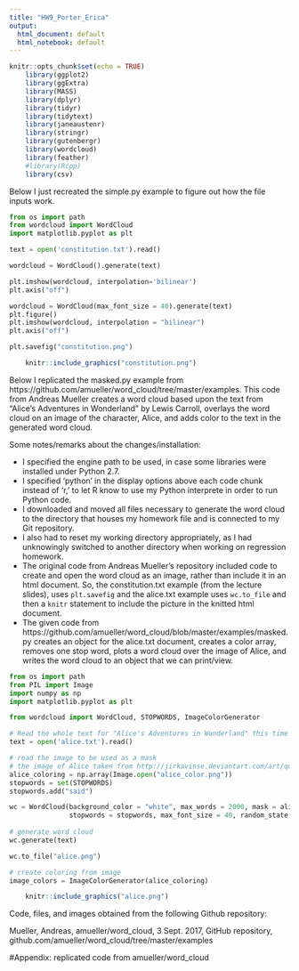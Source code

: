 ```yaml
---
title: "HW9_Porter_Erica"
output:
  html_document: default
  html_notebook: default
---
```


```r
knitr::opts_chunk$set(echo = TRUE)
    library(ggplot2)
    library(ggExtra)
    library(MASS)
    library(dplyr)
    library(tidyr)
    library(tidytext)
    library(janeaustenr)
    library(stringr)
    library(gutenbergr)
    library(wordcloud)
    library(feather)
    #library(Rcpp)
    library(csv)
```

Below I just recreated the simple.py example to figure out how the file inputs work.
```python

from os import path
from wordcloud import WordCloud
import matplotlib.pyplot as plt

text = open('constitution.txt').read()

wordcloud = WordCloud().generate(text)

plt.imshow(wordcloud, interpolation='bilinear')
plt.axis("off")

wordcloud = WordCloud(max_font_size = 40).generate(text)
plt.figure()
plt.imshow(wordcloud, interpolation = "bilinear")
plt.axis("off")

plt.savefig("constitution.png")
```

```r
    knitr::include_graphics("constitution.png")
```


Below I replicated the masked.py example from https://github.com/amueller/word_cloud/tree/master/examples.  This code from Andreas Mueller creates a word cloud based upon the text from "Alice's Adventures in Wonderland" by Lewis Carroll, overlays the word cloud on an image of the character, Alice, and adds color to the text in the generated word cloud.

Some notes/remarks about the changes/installation:

* I specified the engine path to be used, in case some libraries were installed under Python 2.7.
* I specified 'python' in the display options above each code chunk instead of 'r,' to let R know to use my Python interprete in order to run Python code.
* I downloaded and moved all files necessary to generate the word cloud to the directory that houses my homework file and is connected to my Git repository.
* I also had to reset my working directory appropriately, as I had unknowingly switched to another directory when working on regression homework.
* The original code from Andreas Mueller's repository included code to create and open the word cloud as an image, rather than include it in an html document.  So, the constitution.txt example (from the lecture slides), uses $\texttt{plt.savefig}$ and the alice.txt example uses $\texttt{wc.to_file}$ and then a $\texttt{knitr}$ statement to include the picture in the knitted html document.
* The given code from https://github.com/amueller/word_cloud/blob/master/examples/masked.py creates an object for the alice.txt document, creates a color array, removes one stop word, plots a word cloud over the image of Alice, and writes the word cloud to an object that we can print/view.

```python

from os import path
from PIL import Image
import numpy as np
import matplotlib.pyplot as plt

from wordcloud import WordCloud, STOPWORDS, ImageColorGenerator

# Read the whole text for "Alice's Adventures in Wonderland" this time
text = open('alice.txt').read()

# read the image to be used as a mask
# the image of Alice taken from http://jirkavinse.deviantart.com/art/quot-Real-Life-quot-Alice-282261010
alice_coloring = np.array(Image.open("alice_color.png"))
stopwords = set(STOPWORDS)
stopwords.add("said")

wc = WordCloud(background_color = "white", max_words = 2000, mask = alice_coloring,
               stopwords = stopwords, max_font_size = 40, random_state = 42)
               
# generate word cloud
wc.generate(text)

wc.to_file("alice.png")

# create coloring from image
image_colors = ImageColorGenerator(alice_coloring)
```

```r
    knitr::include_graphics("alice.png")
```

Code, files, and images obtained from the following Github repository:

Mueller, Andreas, amueller/word_cloud, 3 Sept. 2017, GitHub repository, github.com/amueller/word_cloud/tree/master/examples


#Appendix: replicated code from amueller/word_cloud

```r

```

